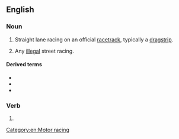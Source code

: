 ==English==
{{wikipedia}}

===Noun===
{{en-noun|-}}

# Straight lane racing on an official [[racetrack]], typically a [[dragstrip]].
# {{lb|en|colloquial}} Any [[illegal]] street racing.

====Derived terms====
* {{l|en|dragstrip}}
* {{l|en|drag boat}}
* {{l|en|drag boat racing}}

===Verb===
{{head|en|verb form}}

# {{present participle of|en|drag race|nocat=1}}

[[Category:en:Motor racing]]